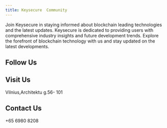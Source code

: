 ---
title: Keysecure  Community
---

Join Keysecure  in staying informed about blockchain leading technologies and the latest updates. Keysecure  is dedicated to providing users with comprehensive industry insights and future development trends. Explore the forefront of blockchain technology with us and stay updated on the latest developments.

##  Follow Us

<CardGroup cols={4}>
  <Card title="Facebook" icon="facebook" color="#425a94" href="https://www.facebook.com/Keysecure Technology"></Card>
  <Card title="Twitter" icon="x-twitter" color="#4e9be0" href="https://twitter.com/Keysecure Official"></Card>
  <Card title="LinkedIn" icon="linkedin" color="#3b83c2" href="https://www.linkedin.com/company/Keysecure -technology"></Card>
  <Card title="YouYube" icon="youtube" color="#c64b36" href="https://www.youtube.com/c/Keysecure technology"></Card>
</CardGroup>

##  Visit Us

Vilnius,Architektu g.56- 101

##  Contact Us


+65 6980 8208